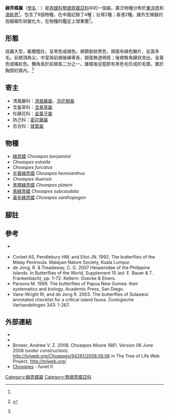 {{NoteTA|G1=Butterfly}}
{{AutoTaxobox
| fossil_range ={{fossilrange|13|0|earliest=20}}新近紀[[中新世|中新世]]至今<ref name=t2020>Toussaint, E. F., Chiba, H., Yago, M., Dexter, K. M., Warren, A. D., Storer, C., ... & Kawahara, A. Y. (2020). Afrotropics on the wing: phylogenomics and historical biogeography of awl and policeman skippers. Systematic Entomology. {{en}}</ref>
| image = Close wing position of Choaspes benjaminii Guérin-Méneville, 1843 – Common Awlking DSC 5206(Indian).jpg
| image caption = [[綠弄蝶|綠弄蝶]] ''C. benjaminii japonica ''
| taxon =Choaspes
| authority = Moore, 1881
| type species = [[綠弄蝶|綠弄蝶]]<br>''Hesperia benjaminii''
| type species authority = Guérin-Méneville, 1843
| subdvision = 
* [[綠弄蝶|綠弄蝶]] ''C. benjaminii''
* ''C. estrella''
* ''C. furcatus''
* [[半黃綠弄蝶|半黃綠弄蝶]] ''C. hemixanthus''
* ''C. illuensis''
* [[黑帶綠弄蝶|黑帶綠弄蝶]] ''C. plateni''
* [[素綠弄蝶|素綠弄蝶]] ''C. subcaudata''
* [[黃毛綠弄蝶|黃毛綠弄蝶]] ''C. xanthopogon''
}}

'''綠弄蝶屬'''（[[學名|學名]]：{{lang|la|''Choaspes''}}）是[[弄蝶科|弄蝶科]][[豎翅弄蝶亞科|豎翅弄蝶亞科]]中的一個屬。廣泛物種分佈於[[東洋界|東洋界]]和[[澳新界|澳新界]]<ref name=t2020/>。包含了8個物種，在中國記錄了4種；台灣2種；香港2種。雄外生殖器的抱器瓣形狀變化大，在物種的鑑定上很重要<ref name=c2015>{{Cite book|author=袁鋒, 袁向群, 薛國喜|title=中國動物誌 昆蟲綱 第五十五卷 鱗翅目 弄蝶科|location=中國 北京|publisher=科學出版社|date=2015|ISBN=9787030439147|page=117}} {{zh-cn}}</ref>。

== 形態 ==
成蟲大型，軀體粗壯，呈黑色或褐色。翅膀脈紋黑色，翅面有綠色鱗片，反面多毛。前翅頂角尖，中室與前翅後緣等長，翅面無透明斑；後翅臀角瓣狀突出，呈黃色或橘紅色。觸角長於前翅長二分之一。雄蝶後足脛節有黑色毛形成的毛簇，置於胸部的窩內。<ref name=c2015/>

== 寄主 ==
* 清風藤科：[[清風藤屬|清風藤屬]]、[[泡花樹屬|泡花樹屬]]
* 含羞草科：[[含羞草屬|含羞草屬]]
* 杜鵑花科：[[金葉子屬|金葉子屬]]
* 防己科：[[密花藤屬|密花藤屬]]
* 百合科：[[菝葜屬|菝葜屬]]

== 物種 ==
* [[綠弄蝶|綠弄蝶]] ''Choaspes benjaminii''
* ''Choaspes estrella''
* ''Choaspes furcatus''
* [[半黃綠弄蝶|半黃綠弄蝶]] ''Choaspes hemixanthus''
* ''Choaspes illuensis''
* [[黑帶綠弄蝶|黑帶綠弄蝶]] ''Choaspes plateni''
* [[素綠弄蝶|素綠弄蝶]] ''Choaspes subcaudata''
* [[黃毛綠弄蝶|黃毛綠弄蝶]] ''Choaspes xanthopogon''

== 腳註 ==
{{reflist}}

== 參考 ==
* {{Cite book | author = 徐堉峰 | title = 臺灣蝴蝶圖鑑．上【弄蝶、鳳蝶、粉蝶】 | location = 台灣 | publisher = 晨星出版有限公司 | date = 2013年2月10日 | ISBN = 9789861776705}} {{zh-tw}}
* Corbet AS, Pendlebury HM, and Eliot JN. 1992. The butterflies of the Malay Peninsula. Malayan Nature Society, Kuala Lumpur.
* de Jong, R. & Treadaway, C. G. 2007 Hesperiidae of the Philippine Islands. In Butterflies of the World, Supplement 15 (ed. E. Bauer & T. Frankenbach), pp. 1–72. Keltern: Goecke & Elvers.
* Parsons M. 1999. The butterflies of Papua New Guinea: their systematics and biology. Academic Press, San Diego.
* Vane-Wright RI, and de Jong R. 2003. The butterflies of Sulawesi: annotated checklist for a critical island fauna. Zoologische Verhandelingen 343: 1-267.

== 外部連結 ==
* {{Commonscat-inline| Choaspes}}
* {{Wikispecies-inline| Choaspes}}
* Brower, Andrew V. Z. 2008. Choaspes Moore 1881. Version 06 June 2008 (under construction). http://tolweb.org/Choaspes/94261/2008.06.06 {{Wayback|url=http://tolweb.org/Choaspes/94261/2008.06.06 |date=20180101135836 }} in The Tree of Life Web Project, http://tolweb.org/ {{Wayback|url=http://tolweb.org/ |date=20110515100516 }}
* [http://www.nic.funet.fi/pub/sci/bio/life/insecta/lepidoptera/ditrysia/hesperioidea/hesperiidae/coeliadinae/choaspes/#benjaminii Choaspes] {{Wayback|url=http://www.nic.funet.fi/pub/sci/bio/life/insecta/lepidoptera/ditrysia/hesperioidea/hesperiidae/coeliadinae/choaspes/#benjaminii |date=20190720221028 }} - funet.fi {{en}}
{{Taxonbar|from=Q5103432}}

[[Category:綠弄蝶屬|Category:綠弄蝶屬]]
[[Category:豎翅弄蝶亞科|Category:豎翅弄蝶亞科]]